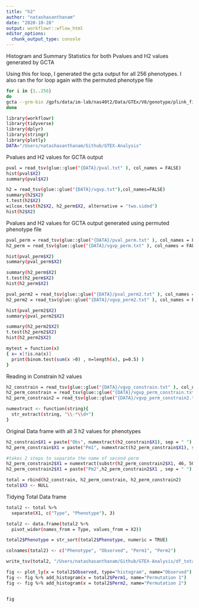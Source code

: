 ```yaml
---
title: "h2"
author: "natashasanthanam"
date: "2020-10-28"
output: workflowr::wflow_html
editor_options:
  chunk_output_type: console
---
```


Histogram and Summary Statistics for both Pvalues and H2 values generated by GCTA

Using this for loop, I generated the gcta output for all 256 phenotypes. I also ran the for loop again with the permuted phenotype file
```sh
for i in {1..256}
do 
gcta --grm-bin /gpfs/data/im-lab/nas40t2/Data/GTEx/V8/genotype/plink_files/GTEX_grm_output --pheno /gpfs/data/im-lab/nas40t2/natasha/GTEX_Analysis/pheno_gtex_perm.txt --reml-no-constrain --out /gpfs/data/im-lab/nas40t2/natasha/GTEX_Analysis/perm_loop/gtex_output_perm_$i --thread-num 4 --mpheno $i
done
```


```sh
library(workflowr)
library(tidyverse)
library(dplyr)
library(stringr)
library(plotly)
DATA="/Users/natashasanthanam/Github/GTEX-Analysis"
```


Pvalues and H2 values for GCTA output
```sh
pval = read_tsv(glue::glue("{DATA}/pval.txt" ), col_names = FALSE)
hist(pval$X2)
summary(pval$X2)

h2 = read_tsv(glue::glue("{DATA}/vgvp.txt"),col_names=FALSE)
summary(h2$X2)
t.test(h2$X2)
wilcox.test(h2$X2, h2_perm$X2, alternative = "two.sided")
hist(h2$X2)
```

Pvalues and H2 values for GCTA output generated using permuted phenotype file
```sh
pval_perm = read_tsv(glue::glue("{DATA}/pval_perm.txt" ), col_names = FALSE)
h2_perm = read_tsv(glue::glue("{DATA}/vgvp_perm.txt" ), col_names = FALSE)

hist(pval_perm$X2)
summary(pval_perm$X2)

summary(h2_perm$X2)
t.test(h2_perm$X2)
hist(h2_perm$X2)

```

```sh
pval_perm2 = read_tsv(glue::glue("{DATA}/pval_perm2.txt" ), col_names = FALSE)
h2_perm2 = read_tsv(glue::glue("{DATA}/vgvp_perm2.txt" ), col_names = FALSE)

hist(pval_perm2$X2)
summary(pval_perm2$X2)

summary(h2_perm2$X2)
t.test(h2_perm2$X2)
hist(h2_perm2$X2)
```

```sh
mytest = function(x) 
{ x= x[!is.na(x)]
  print(binom.test(sum(x >0) , n=length(x), p=0.5) ) 
}
```


Reading in Constrain h2 values 
```sh
h2_constrain = read_tsv(glue::glue("{DATA}/vgvp_constrain.txt" ), col_names = FALSE)
h2_perm_constrain = read_tsv(glue::glue("{DATA}/vgvp_perm_constrain.txt" ), col_names = FALSE)
h2_perm_constrain2 = read_tsv(glue::glue("{DATA}/vgvp_perm_constrain2.txt" ), col_names = FALSE)
```


```sh
numextract <- function(string){ 
  str_extract(string, "\\-*\\d+")
} 
```


Original Data frame with all 3 h2 values for phenotypes
```sh
h2_constrain$X1 = paste("Obs", numextract(h2_constrain$X1), sep = " ")
h2_perm_constrain$X1 = paste("Pm1", numextract(h2_perm_constrain$X1), sep = " ")

#takes 2 steps to separate the name of second perm
h2_perm_constrain2$X1 = numextract(substr(h2_perm_constrain2$X1, 46, 50))
h2_perm_constrain2$X1 = paste("Pm2",h2_perm_constrain2$X1 , sep = " ")

total = rbind(h2_constrain, h2_perm_constrain, h2_perm_constrain2)
total$X3 <- NULL
```


Tidying Total Data frame
```sh
total2 <- total %>%
  separate(X1, c("Type", "Phenotype"), 3)

total2 <- data.frame(total2 %>%
  pivot_wider(names_from = Type, values_from = X2))

total2$Phenotype = str_sort(total2$Phenotype, numeric = TRUE)

colnames(total2) <- c("Phenotype", "Observed", "Perm1", "Perm2")

write_tsv(total2, "/Users/natashasanthanam/Github/GTEX-Analysis/df_total.txt", col_names=TRUE)
```


```sh
fig <- plot_ly(x = total2$Observed, type="histogram", name="Observed")
fig <- fig %>% add_histogram(x = total2$Perm1, name="Permutation 1")
fig <- fig %>% add_histogram(x = total2$Perm2, name="Permutation 2")


fig
```


